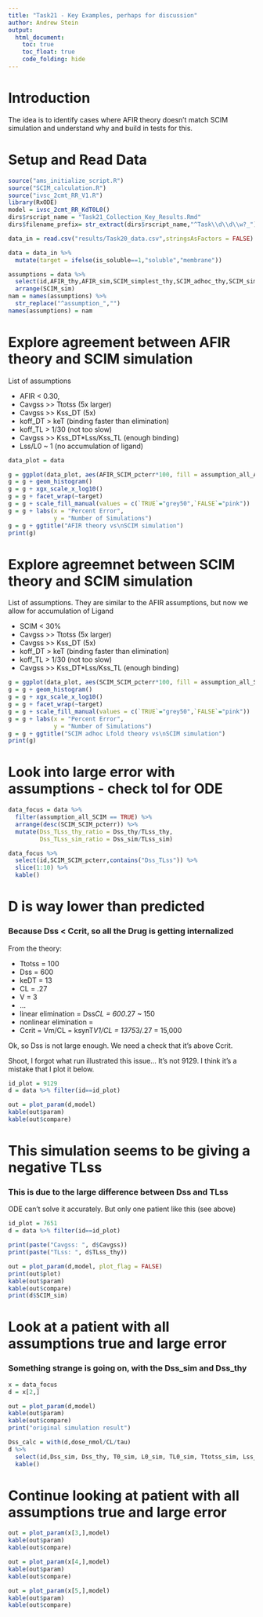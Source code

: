 ```yaml
---
title: "Task21 - Key Examples, perhaps for discussion"
author: Andrew Stein
output:
  html_document:
    toc: true
    toc_float: true
    code_folding: hide
---
```

# Introduction
The idea is to identify cases where AFIR theory doesn't match SCIM simulation and understand why and build in tests for this.

# Setup and Read Data
```r
source("ams_initialize_script.R")
source("SCIM_calculation.R")  
source("ivsc_2cmt_RR_V1.R")
library(RxODE)
model = ivsc_2cmt_RR_KdT0L0()
dirs$rscript_name = "Task21_Collection_Key_Results.Rmd"
dirs$filename_prefix= str_extract(dirs$rscript_name,"^Task\\d\\d\\w?_")

data_in = read.csv("results/Task20_data.csv",stringsAsFactors = FALSE)

data = data_in %>%
  mutate(target = ifelse(is_soluble==1,"soluble","membrane"))

assumptions = data %>%
  select(id,AFIR_thy,AFIR_sim,SCIM_simplest_thy,SCIM_adhoc_thy,SCIM_sim,starts_with("assumption")) %>%
  arrange(SCIM_sim)
nam = names(assumptions) %>%
  str_replace("^assumption_","")
names(assumptions) = nam
```
# Explore agreement between AFIR theory and SCIM simulation

List of assumptions

 * AFIR < 0.30,
 * Cavgss >> Ttotss (5x larger)
 * Cavgss >> Kss_DT (5x)
 * koff_DT > keT (binding faster than elimination)
 * koff_TL > 1/30 (not too slow)
 * Cavgss >> Kss_DT*Lss/Kss_TL (enough binding)
 * Lss/L0 ~ 1 (no accumulation of ligand)

```r
data_plot = data

g = ggplot(data_plot, aes(AFIR_SCIM_pcterr*100, fill = assumption_all_AFIR))
g = g + geom_histogram()
g = g + xgx_scale_x_log10()
g = g + facet_wrap(~target)
g = g + scale_fill_manual(values = c(`TRUE`="grey50",`FALSE`="pink"))
g = g + labs(x = "Percent Error",
             y = "Number of Simulations")
g = g + ggtitle("AFIR theory vs\nSCIM simulation")
print(g)
```


# Explore agreemnet between SCIM theory and SCIM simulation

List of assumptions.  They are similar to the AFIR assumptions, but now we allow for accumulation of Ligand

 * SCIM < 30%
 * Cavgss >> Ttotss (5x larger)
 * Cavgss >> Kss_DT (5x)
 * koff_DT > keT (binding faster than elimination)
 * koff_TL > 1/30 (not too slow)
 * Cavgss >> Kss_DT*Lss/Kss_TL (enough binding)

```r
g = ggplot(data_plot, aes(SCIM_SCIM_pcterr*100, fill = assumption_all_SCIM))
g = g + geom_histogram()
g = g + xgx_scale_x_log10()
g = g + facet_wrap(~target)
g = g + scale_fill_manual(values = c(`TRUE`="grey50",`FALSE`="pink"))
g = g + labs(x = "Percent Error",
             y = "Number of Simulations")
g = g + ggtitle("SCIM adhoc Lfold theory vs\nSCIM simulation")
print(g)
```

# Look into large error with assumptions - check tol for ODE

```r
data_focus = data %>%
  filter(assumption_all_SCIM == TRUE) %>%
  arrange(desc(SCIM_SCIM_pcterr)) %>%
  mutate(Dss_TLss_thy_ratio = Dss_thy/TLss_thy,
         Dss_TLss_sim_ratio = Dss_sim/TLss_sim)

data_focus %>%
  select(id,SCIM_SCIM_pcterr,contains("Dss_TLss")) %>%
  slice(1:10) %>%
  kable()
```

# D is way lower than predicted
### Because Dss < Ccrit, so all the Drug is getting internalized
From the theory:

 * Ttotss = 100
 * Dss = 600
 * keDT = 13
 * CL = .27
 * V  = 3
 * ...
 * linear elimination    = Dss*CL = 600*.27 ~ 150
 * nonlinear elimination = 
 * Ccrit = Vm/CL = ksynT*V1/CL = 1375*3/.27 = 15,000
 
 Ok, so Dss is not large enough.  We need a check that it's above Ccrit.
 
 Shoot, I forgot what run illustrated this issue...  It's not 9129.  I think it's a mistake that I plot it below.
 
```r
id_plot = 9129
d = data %>% filter(id==id_plot)

out = plot_param(d,model)
kable(out$param)
kable(out$compare)
```

# This simulation seems to be giving a negative TLss
### This is due to the large difference between Dss and TLss
ODE can't solve it accurately.  But only one patient like this (see above)

```r
id_plot = 7651
d = data %>% filter(id==id_plot)

print(paste("Cavgss: ", d$Cavgss))
print(paste("TLss: ", d$TLss_thy))

out = plot_param(d,model, plot_flag = FALSE)
print(out$plot)
kable(out$param)
kable(out$compare)
print(d$SCIM_sim)
```


# Look at a patient with all assumptions true and large error

### Something strange is going on, with the Dss_sim and Dss_thy
```r
x = data_focus
d = x[2,]

out = plot_param(d,model)
kable(out$param)
kable(out$compare)
print("original simulation result")

Dss_calc = with(d,dose_nmol/CL/tau)
d %>%
  select(id,Dss_sim, Dss_thy, T0_sim, L0_sim, TL0_sim, Ttotss_sim, Lss_sim, TLss_sim, AFIR_sim, SCIM_sim, SCIM_Lfold_adhoc_thy) %>%
  kable()
```

# Continue looking at patient with all assumptions true and large error
```r
out = plot_param(x[3,],model)
kable(out$param)
kable(out$compare)

out = plot_param(x[4,],model)
kable(out$param)
kable(out$compare)

out = plot_param(x[5,],model)
kable(out$param)
kable(out$compare)
```

